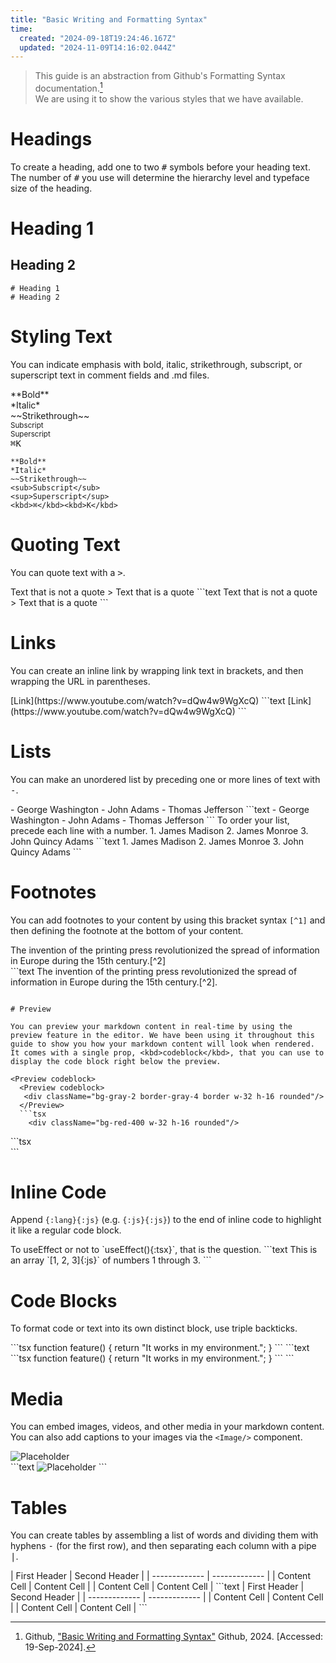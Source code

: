 ```yaml
---
title: "Basic Writing and Formatting Syntax"
time:
  created: "2024-09-18T19:24:46.167Z"
  updated: "2024-11-09T14:16:02.044Z"
---
```


> This guide is an abstraction from Github's Formatting Syntax documentation.[^1]\
> We are using it to show the various styles that we have available.

# Headings

To create a heading, add one to two <kbd>#</kbd> symbols before your heading text. The number of <kbd>#</kbd> you use will determine the hierarchy level and typeface size of the heading.

<Preview codeblock>
  <div>
    <h1>Heading 1</h1>
    <div/>
    <h2>Heading 2</h2>
  </div>
</Preview>

```text copy
# Heading 1
# Heading 2
```

# Styling Text

You can indicate emphasis with bold, italic, strikethrough, subscript, or superscript text in comment fields and .md files.

<Preview codeblock>
  <div>**Bold**</div>
  <div>*Italic*</div>
  <div>~~Strikethrough~~</div>
  <div><sub>Subscript</sub></div>
  <div><sup>Superscript</sup></div>
  <div><kbd>⌘</kbd><kbd>K</kbd></div>
</Preview>

```text
**Bold**
*Italic*
~~Strikethrough~~
<sub>Subscript</sub>
<sup>Superscript</sup>
<kbd>⌘</kbd><kbd>K</kbd>
```

# Quoting Text

You can quote text with a <kbd>></kbd>.

<Preview codeblock>
  Text that is not a quote
  > Text that is a quote
</Preview>
```text
Text that is not a quote
> Text that is a quote
```

# Links

You can create an inline link by wrapping link text in brackets, and then wrapping the URL in parentheses.

<Preview codeblock>
  [Link](https://www.youtube.com/watch?v=dQw4w9WgXcQ)
</Preview>
```text
[Link](https://www.youtube.com/watch?v=dQw4w9WgXcQ)
```

# Lists

You can make an unordered list by preceding one or more lines of text with <kbd>-</kbd>.

<Preview codeblock>
  - George Washington
  - John Adams
  - Thomas Jefferson
</Preview>
```text
- George Washington
- John Adams
- Thomas Jefferson
```
To order your list, precede each line with a number.

<Preview codeblock>
  1. James Madison
  2. James Monroe
  3. John Quincy Adams
</Preview>
```text
1. James Madison
2. James Monroe
3. John Quincy Adams
```

# Footnotes

You can add footnotes to your content by using this bracket syntax <kbd>`[^1]`</kbd> and then defining the footnote at the bottom of your content.


<Preview codeblock>
  <div>The invention of the printing press revolutionized the spread of information in Europe during the 15th century.[^2]</div>

  [^2]: Johannes Gutenberg is credited with inventing the movable-type printing press around 1440 in Mainz, Germany.
</Preview>
```text
The invention of the printing press revolutionized the spread of information in Europe during the 15th century.[^2].

[^2]: Johannes Gutenberg is credited with inventing the movable-type printing press around 1440 in Mainz, Germany.
```

# Preview 

You can preview your markdown content in real-time by using the preview feature in the editor. We have been using it throughout this guide to show you how your markdown content will look when rendered. It comes with a single prop, <kbd>codeblock</kbd>, that you can use to display the code block right below the preview.

<Preview codeblock>
  <Preview codeblock>
   <div className="bg-gray-2 border-gray-4 border w-32 h-16 rounded"/>
  </Preview>
  ```tsx
    <div className="bg-red-400 w-32 h-16 rounded"/>
  ```
</Preview>
```tsx
<Preview>
  <div className="bg-gray-2 border-gray-4 border w-32 h-16 rounded"/>
</Preview>
```

# Inline Code

Append <kbd>`{:lang}{:js}`</kbd> (e.g. <kbd>`{:js}{:js}`</kbd>) to the end of inline code to highlight it like a regular code block.

<Preview codeblock>
  To useEffect or not to `useEffect(){:tsx}`, that is the question.
</Preview>
```text
This is an array `[1, 2, 3]{:js}` of numbers 1 through 3.
```


# Code Blocks

To format code or text into its own distinct block, use triple backticks.
 
<Preview codeblock>
```tsx
function feature() {
  return "It works in my environment.";
}
```
</Preview>
```text
```tsx  
function feature() {
  return "It works in my environment.";
}
```‎
```

# Media

You can embed images, videos, and other media in your markdown content. You can also add captions to your images via the <kbd>`<Image/>`</kbd> component.

<Preview codeblock>
<div className="flex flex-row gap-4">
  <Image src='https://avatar.vercel.sh/sylph' alt='Placeholder' caption='Avatar'/>
</div>
</Preview>
```text
<Image src='https://avatar.vercel.sh/sylph' alt='Placeholder' caption='Avatar'/>
```

# Tables

You can create tables by assembling a list of words and dividing them with hyphens <kbd>-</kbd> (for the first row), and then separating each column with a pipe <kbd>|</kbd>.

<Preview codeblock>
| First Header  | Second Header |
| ------------- | ------------- |
| Content Cell  | Content Cell  |
| Content Cell  | Content Cell  |
</Preview>
```text
| First Header  | Second Header |
| ------------- | ------------- |
| Content Cell  | Content Cell  |
| Content Cell  | Content Cell  |
```

[^1]: Github, ["Basic Writing and Formatting Syntax"](https://docs.github.com/en/github/writing-on-github/basic-writing-and-formatting-syntax) Github, 2024. [Accessed: 19-Sep-2024].